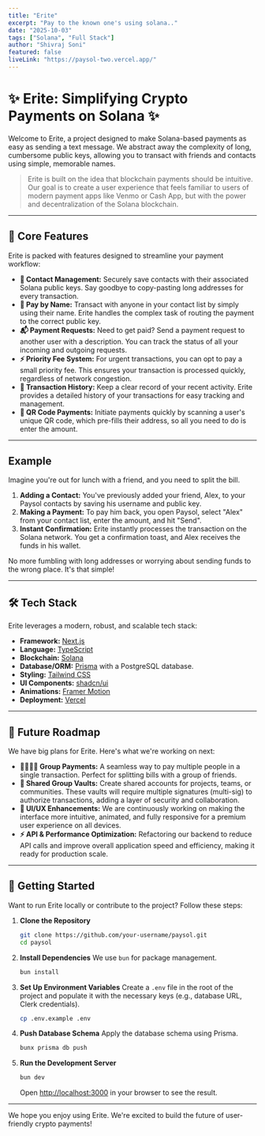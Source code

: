 ```yaml
---
title: "Erite"
excerpt: "Pay to the known one's using solana.."
date: "2025-10-03"
tags: ["Solana", "Full Stack"]
author: "Shivraj Soni"
featured: false
liveLink: "https://paysol-two.vercel.app/"
---
```


# ✨ Erite: Simplifying Crypto Payments on Solana ✨

Welcome to Erite, a project designed to make Solana-based payments as easy as sending a text message. We abstract away the complexity of long, cumbersome public keys, allowing you to transact with friends and contacts using simple, memorable names.

> Erite is built on the idea that blockchain payments should be intuitive. Our goal is to create a user experience that feels familiar to users of modern payment apps like Venmo or Cash App, but with the power and decentralization of the Solana blockchain.

---

## 🚀 Core Features

Erite is packed with features designed to streamline your payment workflow:

*   **👤 Contact Management:** Securely save contacts with their associated Solana public keys. Say goodbye to copy-pasting long addresses for every transaction.
*   **💸 Pay by Name:** Transact with anyone in your contact list by simply using their name. Erite  handles the complex task of routing the payment to the correct public key.
*   **📬 Payment Requests:** Need to get paid? Send a payment request to another user with a description. You can track the status of all your incoming and outgoing requests.
*   **⚡ Priority Fee System:** For urgent transactions, you can opt to pay a small priority fee. This ensures your transaction is processed quickly, regardless of network congestion.
*   **📜 Transaction History:** Keep a clear record of your recent activity. Erite  provides a detailed history of your transactions for easy tracking and management.
*   **📱 QR Code Payments:** Initiate payments quickly by scanning a user's unique QR code, which pre-fills their address, so all you need to do is enter the amount.

---

##  Example 

Imagine you're out for lunch with a friend, and you need to split the bill.

1.  **Adding a Contact:** You've previously added your friend, Alex, to your Paysol contacts by saving his username and public key.
2.  **Making a Payment:** To pay him back, you open Paysol, select "Alex" from your contact list, enter the amount, and hit "Send".
3.  **Instant Confirmation:** Erite instantly processes the transaction on the Solana network. You get a confirmation toast, and Alex receives the funds in his wallet.

No more fumbling with long addresses or worrying about sending funds to the wrong place. It's that simple!

---

## 🛠️ Tech Stack

Erite leverages a modern, robust, and scalable tech stack:

*   **Framework:** [Next.js](https://nextjs.org/)
*   **Language:** [TypeScript](https://www.typescriptlang.org/)
*   **Blockchain:** [Solana](https://solana.com/)
*   **Database/ORM:** [Prisma](https://www.prisma.io/) with a PostgreSQL database.
*   **Styling:** [Tailwind CSS](https://tailwindcss.com/)
*   **UI Components:** [shadcn/ui](https://ui.shadcn.com/)
*   **Animations:** [Framer Motion](https://www.framer.com/motion/)
*   **Deployment:** [Vercel](https://vercel.com/)

---

## 🔮 Future Roadmap

We have big plans for Erite. Here's what we're working on next:

*   **👨‍👩‍👧‍👦 Group Payments:** A seamless way to pay multiple people in a single transaction. Perfect for splitting bills with a group of friends.
*   **🏦 Shared Group Vaults:** Create shared accounts for projects, teams, or communities. These vaults will require multiple signatures (multi-sig) to authorize transactions, adding a layer of security and collaboration.
*   **🎨 UI/UX Enhancements:** We are continuously working on making the interface more intuitive, animated, and fully responsive for a premium user experience on all devices.
*   **⚡ API & Performance Optimization:** Refactoring our backend to reduce API calls and improve overall application speed and efficiency, making it ready for production scale.

---

## 🏁 Getting Started

Want to run Erite locally or contribute to the project? Follow these steps:

1.  **Clone the Repository**
    ```bash
    git clone https://github.com/your-username/paysol.git
    cd paysol
    ```

2.  **Install Dependencies**
    We use `bun` for package management.
    ```bash
    bun install
    ```

3.  **Set Up Environment Variables**
    Create a `.env` file in the root of the project and populate it with the necessary keys (e.g., database URL, Clerk credentials).
    ```bash
    cp .env.example .env
    ```

4.  **Push Database Schema**
    Apply the database schema using Prisma.
    ```bash
    bunx prisma db push
    ```

5.  **Run the Development Server**
    ```bash
    bun dev
    ```
    Open [http://localhost:3000](http://localhost:3000) in your browser to see the result.

---

We hope you enjoy using Erite. We're excited to build the future of user-friendly crypto payments!